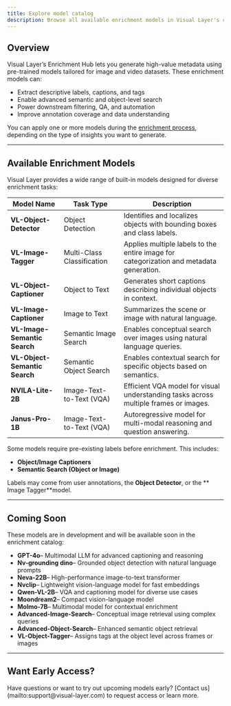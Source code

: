 ```yaml
---
title: Explore model catalog
description: Browse all available enrichment models in Visual Layer's catalog and learn how each can enhance your dataset.
---
```


## Overview

Visual Layer’s Enrichment Hub lets you generate high-value metadata using pre-trained models tailored for image and video datasets. These enrichment models can:

- Extract descriptive labels, captions, and tags  
- Enable advanced semantic and object-level search  
- Power downstream filtering, QA, and automation  
- Improve annotation coverage and data understanding  

You can apply one or more models during the [enrichment process](/docs/enrich-dataset), depending on the type of insights you want to generate.

---

## Available Enrichment Models

Visual Layer provides a wide range of built-in models designed for diverse enrichment tasks:

<div className="integrations-table">

| Model Name | Task Type | Description |
|------------|-----------|-------------|
| **VL-Object-Detector** | Object Detection | Identifies and localizes objects with bounding boxes and class labels. |
| **VL-Image-Tagger** | Multi-Class Classification | Applies multiple labels to the entire image for categorization and metadata generation. |
| **VL-Object-Captioner** | Object to Text | Generates short captions describing individual objects in context. |
| **VL-Image-Captioner** | Image to Text | Summarizes the scene or image with natural language. |
| **VL-Image-Semantic Search** | Semantic Image Search | Enables conceptual search over images using natural language queries. |
| **VL-Object-Semantic Search** | Semantic Object Search | Enables contextual search for specific objects based on semantics. |
| **NVILA-Lite-2B** | Image-Text-to-Text (VQA) | Efficient VQA model for visual understanding tasks across multiple frames or images. |
| **Janus-Pro-1B** | Image-Text-to-Text (VQA) | Autoregressive model for multi-modal reasoning and question answering. |

</div>

<Card title="Important">
Some models require pre-existing labels before enrichment.  
This includes:

- **Object/Image Captioners**
- **Semantic Search (Object or Image)**

Labels may come from user annotations, the **Object Detector**, or the ** Image Tagger**model.
</Card>

---

## Coming Soon

These models are in development and will be available soon in the enrichment catalog:

- **GPT-4o**– Multimodal LLM for advanced captioning and reasoning  
- **Nv-grounding dino**– Grounded object detection with natural language prompts  
- **Neva-22B**– High-performance image-to-text transformer  
- **Nvclip**– Lightweight vision-language model for fast embeddings  
- **Qwen-VL-2B**– VQA and captioning model for diverse use cases  
- **Moondream2**– Compact vision-language model  
- **Molmo-7B**– Multimodal model for contextual enrichment  
- **Advanced-Image-Search**– Conceptual image retrieval using complex queries  
- **Advanced-Object-Search**– Enhanced semantic object retrieval  
- **VL-Object-Tagger**– Assigns tags at the object level across frames or images  

---

## Want Early Access?

<Card title="Get in Touch">
Have questions or want to try out upcoming models early?  
[Contact us](mailto:support@visual-layer.com) to request access or learn more.
</Card>
